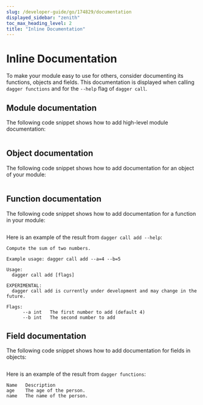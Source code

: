 ```yaml
---
slug: /developer-guide/go/174829/documentation
displayed_sidebar: "zenith"
toc_max_heading_level: 2
title: "Inline Documentation"
---
```



# Inline Documentation

<PartialExperimentalDocs />

To make your module easy to use for others, consider documenting its functions, objects and fields. This documentation is displayed when calling `dagger functions` and for the `--help` flag of `dagger call`.

## Module documentation

The following code snippet shows how to add high-level module documentation:

```go file=./snippets/documentation/module/main.go
```

## Object documentation

The following code snippet shows how to add documentation for an object of your module:

```go file=./snippets/documentation/object/main.go
```

## Function documentation

The following code snippet shows how to add documentation for a function in your module:

```go file=./snippets/documentation/function/main.go
```

Here is an example of the result from `dagger call add --help`:

```shell
Compute the sum of two numbers.

Example usage: dagger call add --a=4 --b=5

Usage:
  dagger call add [flags]

EXPERIMENTAL:
  dagger call add is currently under development and may change in the future.

Flags:
      --a int   The first number to add (default 4)
      --b int   The second number to add
```

## Field documentation

The following code snippet shows how to add documentation for fields in objects:

```go file=./snippets/documentation/field/main.go
```

Here is an example of the result from `dagger functions`:

```shell
Name   Description
age    The age of the person.
name   The name of the person.
```
